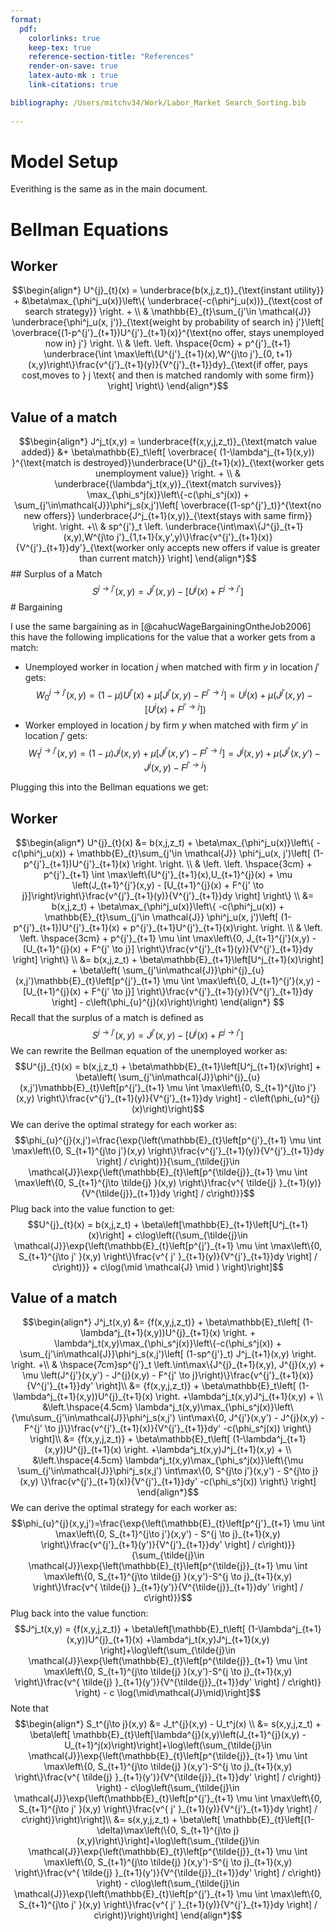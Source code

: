 ```yaml
---
format:
  pdf:
    colorlinks: true
    keep-tex: true
    reference-section-title: "References"
    render-on-save: true
    latex-auto-mk : true
    link-citations: true

bibliography: /Users/mitchv34/Work/Labor_Market Search_Sorting.bib
  
---
```


# Model Setup

Everithing is the same as in the main document.

# Bellman Equations

## Worker

$$\begin{align*}
U^{j}_{t}(x) = \underbrace{b(x,j,z_t)}_{\text{instant utility}} + &\beta\max_{\phi^j_u(x)}\left\{ \underbrace{-c(\phi^j_u(x))}_{\text{cost of search strategy}} \right.  + \\
& \mathbb{E}_{t}\sum_{j'\in \mathcal{J}} \underbrace{\phi^j_u(x, j')}_{\text{weight by probability of search in} j'}\left[ \overbrace{(1-p^{j'}_{t+1})U^{j'}_{t+1}(x)}^{\text{no offer, stays unemployed now in} j'} \right.  \\
& \left. \left. \hspace{0cm} + p^{j'}_{t+1} \underbrace{\int \max\left\{U^{j'}_{t+1}(x),W^{j\to j'}_{0, t+1}(x,y)\right\}\frac{v^{j'}_{t+1}(y)}{V^{j'}_{t+1}}dy}_{\text{if offer, pays cost,moves to } j \text{ and then is matched randomly with some firm}} \right] \right\} 
\end{align*}$$

## Value of a match

$$\begin{align*}
J^j_t(x,y) = \underbrace{f(x,y,j,z_t)}_{\text{match value added}} &+ \beta\mathbb{E}_t\left[  \overbrace{ (1-\lambda^j_{t+1}(x,y)) }^{\text{match is destroyed}}\underbrace{U^{j}_{t+1}(x)}_{\text{worker gets unemployment value}} \right. + \\
  & \underbrace{(\lambda^j_t(x,y)}_{\text{match survives}} \max_{\phi_s^j(x)}\left\{-c(\phi_s^j(x)) +  \sum_{j'\in\mathcal{J}}\phi^j_s(x,j')\left[ \overbrace{(1-sp^{j'}_t)}^{\text{no new offers}} \underbrace{J^j_{t+1}(x,y)}_{\text{stays with same firm}} \right. \right. +\\
& sp^{j'}_t \left. \underbrace{\int\max\{J^{j}_{t+1}(x,y),W^{j\to j'}_{1,t+1}(x,y',y)\}\frac{v^{j'}_{t+1}(x)}{V^{j'}_{t+1}}dy'}_{\text{worker only accepts new offers if value is greater than current match}}  \right]
\end{align*}$$
## Surplus of a Match
$$S^{j\to j'}(x,y) = J^{j'}(x,y) - \left[U^j(x) + F^{j\to j'}\right]$$
# Bargaining

I use the same bargaining as in [@cahucWageBargainingOntheJob2006] this have the following implications for the value that a worker gets from a match:

- Unemployed worker in location $j$ when matched with firm $y$ in location $j'$ gets: $$W^{j \to j'}_{0}(x,y) = (1 - \mu) U^{j'}(x) + \mu [J^{j'}(x,y) - F^{j' \to j}] = U^{j}(x) + \mu \left(J^{j'}(x,y) - [U^{j}(x) + F^{j' \to j}]\right)$$
- Worker employed in location $j$ by firm $y$ when matched with firm $y'$ in location $j'$ gets: $$W^{j \to j'}_{1}(x,y) = (1 - \mu) J^{j}(x,y) + \mu [J^{j'}(x,y') - F^{j' \to j}] = J^{j}(x,y) + \mu \left(J^{j'}(x,y') - J^{j}(x,y) - F^{j' \to j}\right)$$

Plugging this into the Bellman equations we get:

## Worker
$$\begin{align*}
U^{j}_{t}(x) &= b(x,j,z_t) + \beta\max_{\phi^j_u(x)}\left\{ -c(\phi^j_u(x))    + \mathbb{E}_{t}\sum_{j'\in \mathcal{J}} \phi^j_u(x, j')\left[ (1-p^{j'}_{t+1})U^{j'}_{t+1}(x) \right. \right.  \\
& \left. \left. \hspace{3cm} + p^{j'}_{t+1} \int \max\left\{U^{j'}_{t+1}(x),U_{t+1}^{j}(x) + \mu \left(J_{t+1}^{j'}(x,y) - [U_{t+1}^{j}(x) + F^{j' \to j}]\right)\right\}\frac{v^{j'}_{t+1}(y)}{V^{j'}_{t+1}}dy \right] \right\} \\
&= b(x,j,z_t) + \beta\max_{\phi^j_u(x)}\left\{ -c(\phi^j_u(x))  +   \mathbb{E}_{t}\sum_{j'\in \mathcal{J}} \phi^j_u(x, j')\left[ (1-p^{j'}_{t+1})U^{j'}_{t+1}(x) + p^{j'}_{t+1}U^{j'}_{t+1}(x)\right. \right.  \\
& \left. \left. \hspace{3cm} + p^{j'}_{t+1} \mu \int \max\left\{0, J_{t+1}^{j'}(x,y) - [U_{t+1}^{j}(x) + F^{j' \to j}] \right\}\frac{v^{j'}_{t+1}(y)}{V^{j'}_{t+1}}dy \right] \right\} \\
&= b(x,j,z_t) + \beta\mathbb{E}_{t+1}\left[U^j_{t+1}(x)\right] + \beta\left( \sum_{j'\in\mathcal{J}}\phi^{j}_{u}(x,j')\mathbb{E}_{t}\left[p^{j'}_{t+1} \mu \int \max\left\{0, J_{t+1}^{j'}(x,y) - [U_{t+1}^{j}(x) + F^{j' \to j}] \right\}\frac{v^{j'}_{t+1}(y)}{V^{j'}_{t+1}}dy \right] - c\left(\phi_{u}^{j}(x)\right)\right)
\end{align*}
$$
Recall that the surplus of a match is defined as $$S^{j\to j'}(x,y) = J^{j'}(x,y)-[U^j(x)+F^{j \to j'}]$$
We can rewrite the Bellman equation of the unemployed worker as:
$$U^{j}_{t}(x) = b(x,j,z_t) + \beta\mathbb{E}_{t+1}\left[U^j_{t+1}(x)\right] + \beta\left( \sum_{j'\in\mathcal{J}}\phi^{j}_{u}(x,j')\mathbb{E}_{t}\left[p^{j'}_{t+1} \mu \int \max\left\{0, S_{t+1}^{j\to j'}(x,y) \right\}\frac{v^{j'}_{t+1}(y)}{V^{j'}_{t+1}}dy \right] - c\left(\phi_{u}^{j}(x)\right)\right)$$
We can derive the optimal strategy for each worker as:
$$\phi_{u}^{j}(x,j')=\frac{\exp{\left(\mathbb{E}_{t}\left[p^{j'}_{t+1} \mu \int \max\left\{0, S_{t+1}^{j\to j'}(x,y) \right\}\frac{v^{j'}_{t+1}(y)}{V^{j'}_{t+1}}dy \right] / c\right)}}{\sum_{\tilde{j}\in \mathcal{J}}\exp{\left(\mathbb{E}_{t}\left[p^{\tilde{j}}_{t+1} \mu \int \max\left\{0, S_{t+1}^{j\to \tilde{j} }(x,y) \right\}\frac{v^{ \tilde{j} }_{t+1}(y)}{V^{\tilde{j}}_{t+1}}dy \right] / c\right)}}$$
Plug back into the value function to get:
$$U^{j}_{t}(x) = b(x,j,z_t) + \beta\left[\mathbb{E}_{t+1}\left[U^j_{t+1}(x)\right]  + c\log\left({\sum_{\tilde{j}\in \mathcal{J}}\exp{\left(\mathbb{E}_{t}\left[p^{j'}_{t+1} \mu \int \max\left\{0, S_{t+1}^{j\to j' }(x,y) \right\}\frac{v^{ j' }_{t+1}(y)}{V^{j'}_{t+1}}dy \right] / c\right)}} + c\log(\mid \mathcal{J} \mid ) \right)\right]$$

## Value of a match

$$\begin{align*}
J^j_t(x,y) &= {f(x,y,j,z_t)} + \beta\mathbb{E}_t\left[   (1-\lambda^j_{t+1}(x,y))U^{j}_{t+1}(x) \right.  + \lambda^j_t(x,y)\max_{\phi_s^j(x)}\left\{-c(\phi_s^j(x)) +  \sum_{j'\in\mathcal{J}}\phi^j_s(x,j')\left[ (1-sp^{j'}_t) J^j_{t+1}(x,y) \right. \right. +\\ 
& \hspace{7cm}sp^{j'}_t \left.\int\max\{J^{j}_{t+1}(x,y), J^{j}(x,y) + \mu \left(J^{j'}(x,y') - J^{j}(x,y) - F^{j' \to j}\right)\}\frac{v^{j'}_{t+1}(x)}{V^{j'}_{t+1}}dy'  \right]\\
&= {f(x,y,j,z_t)} + \beta\mathbb{E}_t\left[   (1-\lambda^j_{t+1}(x,y))U^{j}_{t+1}(x) \right.  +\lambda^j_t(x,y)J^j_{t+1}(x,y) + \\
&\left.\hspace{4.5cm} \lambda^j_t(x,y)\max_{\phi_s^j(x)}\left\{\mu\sum_{j'\in\mathcal{J}}\phi^j_s(x,j') \int\max\{0, J^{j'}(x,y') - J^{j}(x,y) - F^{j' \to j}\}\frac{v^{j'}_{t+1}(x)}{V^{j'}_{t+1}}dy' -c(\phi_s^j(x)) \right\} \right]\\
&= {f(x,y,j,z_t)} + \beta\mathbb{E}_t\left[   (1-\lambda^j_{t+1}(x,y))U^{j}_{t+1}(x) \right.  +\lambda^j_t(x,y)J^j_{t+1}(x,y) + \\
&\left.\hspace{4.5cm} \lambda^j_t(x,y)\max_{\phi_s^j(x)}\left\{\mu \sum_{j'\in\mathcal{J}}\phi^j_s(x,j') \int\max\{0, S^{j\to j'}(x,y') - S^{j\to j}(x,y) \}\frac{v^{j'}_{t+1}(x)}{V^{j'}_{t+1}}dy' -c(\phi_s^j(x)) \right\} \right]
\end{align*}$$
We can derive the optimal strategy for each worker as:
$$\phi_{u}^{j}(x,y,j')=\frac{\exp{\left(\mathbb{E}_{t}\left[p^{j'}_{t+1} \mu \int \max\left\{0, S_{t+1}^{j\to j'}(x,y') - S^{j \to j}_{t+1}(x,y) \right\}\frac{v^{j'}_{t+1}(y')}{V^{j'}_{t+1}}dy' \right] / c\right)}}{\sum_{\tilde{j}\in \mathcal{J}}\exp{\left(\mathbb{E}_{t}\left[p^{\tilde{j}}_{t+1} \mu \int \max\left\{0, S_{t+1}^{j\to \tilde{j} }(x,y')-S^{j \to j}_{t+1}(x,y) \right\}\frac{v^{ \tilde{j} }_{t+1}(y')}{V^{\tilde{j}}_{t+1}}dy' \right] / c\right)}}$$
Plug back into the value function:
$$J^j_t(x,y) = {f(x,y,j,z_t)} + \beta\left[\mathbb{E}_t\left[  (1-\lambda^j_{t+1}(x,y))U^{j}_{t+1}(x)   +\lambda^j_t(x,y)J^j_{t+1}(x,y) \right]+\log\left(\sum_{\tilde{j}\in \mathcal{J}}\exp{\left(\mathbb{E}_{t}\left[p^{\tilde{j}}_{t+1} \mu \int \max\left\{0, S_{t+1}^{j\to \tilde{j} }(x,y')-S^{j \to j}_{t+1}(x,y) \right\}\frac{v^{ \tilde{j} }_{t+1}(y')}{V^{\tilde{j}}_{t+1}}dy' \right] / c\right)} \right) - c \log(\mid\mathcal{J}\mid)\right]$$
Note that 
$$\begin{align*}
S_t^{j\to j}(x,y) &= J_t^{j}(x,y) - U_t^j(x) \\
&= s(x,y,j,z_t) + \beta\left[ \mathbb{E}_{t}\left[\lambda^{j}(x,y)\left(J_{t+1}^{j}(x,y) - U_{t+1}^j(x)\right)\right]+\log\left(\sum_{\tilde{j}\in \mathcal{J}}\exp{\left(\mathbb{E}_{t}\left[p^{\tilde{j}}_{t+1} \mu \int \max\left\{0, S_{t+1}^{j\to \tilde{j} }(x,y')-S^{j \to j}_{t+1}(x,y) \right\}\frac{v^{ \tilde{j} }_{t+1}(y')}{V^{\tilde{j}}_{t+1}}dy' \right] / c\right)} \right) -  c\log\left(\sum_{\tilde{j}\in \mathcal{J}}\exp{\left(\mathbb{E}_{t}\left[p^{j'}_{t+1} \mu \int \max\left\{0, S_{t+1}^{j\to j' }(x,y) \right\}\frac{v^{ j' }_{t+1}(y)}{V^{j'}_{t+1}}dy \right] / c\right)}\right)\right]\\
&= s(x,y,j,z_t) + \beta\left[ \mathbb{E}_{t}\left[(1-\delta)\max\left(\{0, S_{t+1}^{j\to j}(x,y)\right\}\right]+\log\left(\sum_{\tilde{j}\in \mathcal{J}}\exp{\left(\mathbb{E}_{t}\left[p^{\tilde{j}}_{t+1} \mu \int \max\left\{0, S_{t+1}^{j\to \tilde{j} }(x,y')-S^{j \to j}_{t+1}(x,y) \right\}\frac{v^{ \tilde{j} }_{t+1}(y')}{V^{\tilde{j}}_{t+1}}dy' \right] / c\right)} \right) -  c\log\left(\sum_{\tilde{j}\in \mathcal{J}}\exp{\left(\mathbb{E}_{t}\left[p^{j'}_{t+1} \mu \int \max\left\{0, S_{t+1}^{j\to j' }(x,y) \right\}\frac{v^{ j' }_{t+1}(y)}{V^{j'}_{t+1}}dy \right] / c\right)}\right)\right]
\end{align*}$$
